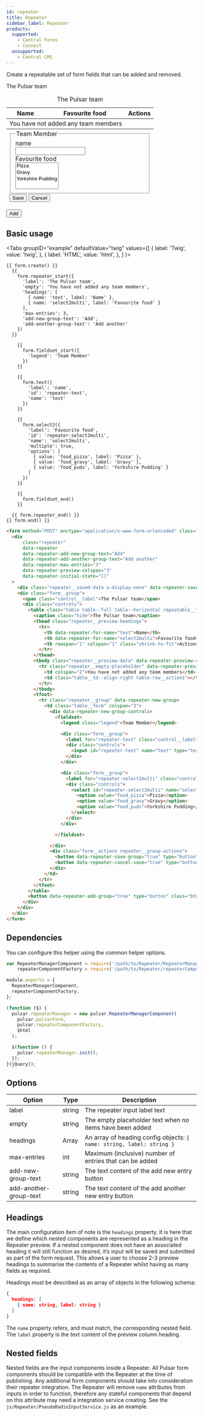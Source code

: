 ```yaml
---
id: repeater
title: Repeater
sidebar_label: Repeater
products:
  supported:
    - Central Forms
    - Connect
  unsupported:
    - Central CMS
---
```



Create a repeatable set of form fields that can be added and removed.

<div className="d-example">
  <form method="POST" encType="application/x-www-form-urlencoded" className="form">
    <div
        className="repeater"
        data-repeater=""
        data-repeater-add-new-group-text="Add"
        data-repeater-add-another-group-text="Add another"
        data-repeater-max-entries="3"
        data-repeater-preview-colspan="3"
        data-repeater-initial-state="[]"
    >
      <div className="repeater__saved-data u-display-none" data-repeater-saved-entries-root></div>
      <div className="form__group">
        <span className="control__label">The Pulsar team</span>
        <div className="controls">
          <table className="table table--full table--horizontal repeatable__table">
            <caption className="hide">The Pulsar team</caption>
            <thead className="repeater__preview-headings">
              <tr>
                <th data-repeater-for-name="text">Name</th>
                <th data-repeater-for-name="select2multi">Favourite food</th>
                <th rowSpan="1" colSpan="1" className="shrink-to-fit">Actions</th>
              </tr>
            </thead>
            <tbody className="repeater__preview-data" data-repeater-preview-root>
              <tr className="repeater__empty-placeholder" data-repeater-preview-placeholder>
                <td colSpan="2">You have not added any team members</td>
                <td className="table__td--align-right table-row__actions"></td>
              </tr>
            </tbody>
            <tfoot>
              <tr className="repeater__group" data-repeater-new-group>
                <td className="table__form" colSpan="3">
                  <div data-repeater-new-group-controls>
                    <fieldset>
                      <legend className="legend">Team Member</legend>
                      <div className="form__group">
                        <label htmlFor="repeater-text" className="control__label">name</label>
                        <div className="controls">
                          <input id="repeater-text" name="text" type="text" className="form__control" />
                        </div>
                      </div>
                      <div className="form__group">
                        <label htmlFor="repeater-select2multi" className="control__label">Favourite food</label>
                        <div className="controls">
                          <select id="repeater-select2multi" name="select2multi" multiple data-label="Favourite food" className="form__control select js-select2">
                            <option value="food_pizza">Pizza</option>
                            <option value="food_gravy">Gravy</option>
                            <option value="food_puds">Yorkshire Pudding</option>
                          </select>
                        </div>
                      </div>
                    </fieldset>
                  </div>
                  <div className="form__actions repeater__group-actions">
                    <button data-repeater-save-group="true" type="button" className="btn btn--primary repeater__save-group">Save</button>
                    <button data-repeater-cancel-save="true" type="button" className="btn btn--naked repeater__cancel-group">Cancel</button>
                  </div>
                </td>
              </tr>
            </tfoot>
          </table>
          <button data-repeater-add-group="true" type="button" className="btn repeater__add-group">Add</button>
        </div>
      </div>
    </div>
  </form>
</div>

## Basic usage

<Tabs
  groupID="example"
  defaultValue="twig"
  values={[
    { label: 'Twig', value: 'twig', },
    { label: 'HTML', value: 'html', },
  ]
}>
<TabItem value="twig">

```twig
{{ form.create() }}
  {{
    form.repeater_start({
      'label': 'The Pulsar team',
      'empty': 'You have not added any team members',
      'headings': [
        { name: 'text', label: 'Name' },
        { name: 'select2multi', label: 'Favourite food' }
      ],
      'max-entries': 3,
      'add-new-group-text': 'Add',
      'add-another-group-text': 'Add another'
    })
  }}

    {{
      form.fieldset_start({
        'legend': 'Team Member'
      })
    }}

    {{
      form.text({
        'label': 'name',
        'id': 'repeater-text',
        'name': 'text'
      })
    }}

    {{
      form.select2({
        'label': 'Favourite food',
        'id': 'repeater-select2multi',
        'name': 'select2multi',
        'multiple': true,
        'options': [
          { value: 'food_pizza', label: 'Pizza' },
          { value: 'food_gravy', label: 'Gravy' },
          { value: 'food_puds', label: 'Yorkshire Pudding' }
        ]
      })
    }}

    {{
      form.fieldset_end()
    }}

  {{ form.repeater_end() }}
{{ form.end() }}
```

</TabItem>
<TabItem value="html">

```html
<form method="POST" enctype="application/x-www-form-urlencoded" class="form">
  <div
      class="repeater"
      data-repeater
      data-repeater-add-new-group-text="Add"
      data-repeater-add-another-group-text="Add another"
      data-repeater-max-entries="3"
      data-repeater-preview-colspan="3"
      data-repeater-initial-state="[]"
  >
    <div class="repeater__saved-data u-display-none" data-repeater-saved-entries-root></div>
    <div class="form__group">
      <span class="control__label">The Pulsar team</span>
      <div class="controls">
        <table class="table table--full table--horizontal repeatable__table">
          <caption class="hide">The Pulsar team</caption>
          <thead class="repeater__preview-headings">
            <tr>
              <th data-repeater-for-name="text">Name</th>
              <th data-repeater-for-name="select2multi">Favourite food</th>
              <th rowspan="1" colspan="1" class="shrink-to-fit">Actions</th>
            </tr>
          </thead>
          <tbody class="repeater__preview-data" data-repeater-preview-root>
            <tr class="repeater__empty-placeholder" data-repeater-preview-placeholder>
              <td colspan="2">You have not added any team members</td>
              <td class="table__td--align-right table-row__actions"></td>
            </tr>
          </tbody>
          <tfoot>
            <tr class="repeater__group" data-repeater-new-group>
              <td class="table__form" colspan="3">
                <div data-repeater-new-group-controls>
                  <fieldset>
                    <legend class="legend">Team Member</legend>

                    <div class="form__group">
                      <label for="repeater-text" class="control__label">name</label>
                      <div class="controls">
                        <input id="repeater-text" name="text" type="text" class="form__control" />
                      </div>
                    </div>

                    <div class="form__group">
                      <label for="repeater-select2multi" class="control__label">Favourite food</label>
                      <div class="controls">
                        <select id="repeater-select2multi" name="select2multi" multiple data-label="Favourite food" class="form__control select js-select2">
                          <option value="food_pizza">Pizza</option>
                          <option value="food_gravy">Gravy</option>
                          <option value="food_puds">Yorkshire Pudding</option>
                        </select>
                      </div>
                    </div>

                  </fieldset>

                </div>
                <div class="form__actions repeater__group-actions">
                  <button data-repeater-save-group="true" type="button" class="btn btn--primary repeater__save-group">Save</button>
                  <button data-repeater-cancel-save="true" type="button" class="btn btn--naked repeater__cancel-group">Cancel</button>
                </div>
              </td>
            </tr>
          </tfoot>
        </table>
        <button data-repeater-add-group="true" type="button" class="btn repeater__add-group">Add</button>
      </div>
    </div>
  </div>
</form>
```

</TabItem>
</Tabs>

## Dependencies

You can configure this helper using the common helper options.

```js index.js
var RepeaterManagerComponent = require('/path/to/Repeater/RepeaterManagerComponent'),
    repeaterComponentFactory = require('/path/to/Repeater/repeaterComponentFactory');

module.exports = {
  RepeaterManagerComponent,
  repeaterComponentFactory,
};
```

```js main.js
(function ($) {
  pulsar.repeaterManager = new pulsar.RepeaterManagerComponent(
    pulsar.pulsarForm,
    pulsar.repeaterComponentFactory,
    $html
  );

  $(function () {
    pulsar.repeaterManager.init();
  });
}(jQuery));
```

## Options

| Option | Type | Description |
| ------ | ---- | ----------- |
| label | string | The repeater input label text |
| empty | string | The empty placeholder text when no items have been added |
| headings | Array | An array of heading config objects: `{ name: string, label: string }` |
| max-entries | int | Maximum (inclusive) number of entries that can be added |
| add-new-group-text | string | The text content of the add new entry button |
| add-another-group-text | string | The text content of the add another new entry button |

## Headings

The main configuration item of note is the `headings` property. It is here that we define which nested components are represented as a heading in the Repeater preview. If a nested component does not have an associated heading it will still function as desired, it’s input will be saved and submitted as part of the form request. This allows a user to choose 2-3 preview headings to summarise the contents of a Repeater whilst having as many fields as required.

Headings must be described as an array of objects in the following schema:

```json
{
  headings: [
    { name: string, label: string }
  ]
}
```

The `name` property refers, and must match, the corresponding nested field. The `label` property is the text content of the preview column heading.

## Nested fields

Nested fields are the input components inside a Repeater. All Pulsar form components should be compatible with the Repeater at the time of publishing. Any additional form components should take into consideration their repeater integration. The Repeater will remove `name` attributes from inputs in order to function, therefore any stateful components that depend on this attribute may need a integration service creating. See the `js/Repeater/PseudoRadioInputService.js` as an example.